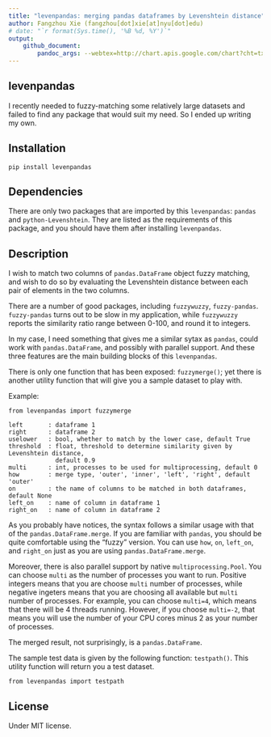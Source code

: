 ```yaml
---
title: "levenpandas: merging pandas dataframes by Levenshtein distance"
author: Fangzhou Xie (fangzhou[dot]xie[at]nyu[dot]edu)
# date: "`r format(Sys.time(), '%B %d, %Y')`"
output:
    github_document:
        pandoc_args: --webtex=http://chart.apis.google.com/chart?cht=tx&chl=
---
```


## levenpandas

I recently needed to fuzzy-matching some relatively large datasets
and failed to find any package that would suit my need.
So I ended up writing my own.



## Installation

```
pip install levenpandas
```


## Dependencies

There are only two packages that are imported by this `levenpandas`:
`pandas` and `python-Levenshtein`.
They are listed as the requirements of this package, and you should
have them after installing `levenpandas`.

## Description

I wish to match two columns of `pandas.DataFrame` object fuzzy matching,
and wish to do so by evaluating the Levenshtein distance between
each pair of elements in the two columns.

There are a number of good packages, including `fuzzywuzzy`, `fuzzy-pandas`.
`fuzzy-pandas` turns out to be slow in my application,
while `fuzzywuzzy` reports the similarity ratio range between 0-100,
and round it to integers.

In my case, I need something that gives me a similar sytax as `pandas`,
could work with `pandas.DataFrame`, and possibly with parallel support.
And these three features are the main building blocks of this `levenpandas`.

There is only one function that has been exposed: `fuzzymerge()`;
yet there is another utility function that will give you a sample dataset
to play with.

Example:

```
from levenpandas import fuzzymerge
```

```
left       : dataframe 1
right      : dataframe 2
uselower   : bool, whether to match by the lower case, default True
threshold  : float, threshold to determine similarity given by Levenshtein distance,
             default 0.9
multi      : int, processes to be used for multiprocessing, default 0
how        : merge type, 'outer', 'inner', 'left', 'right', default 'outer'
on         : the name of columns to be matched in both dataframes, default None
left_on    : name of column in dataframe 1
right_on   : name of column in dataframe 2
```

As you probably have notices, the syntax follows a similar usage with
that of the `pandas.DataFrame.merge`.
If you are familiar with `pandas`, you should be quite comfortable
using the "fuzzy" version.
You can use `how`, `on`, `left_on`, and `right_on` just as you are using
`pandas.DataFrame.merge`.

Moreover, there is also parallel support by native `multiprocessing.Pool`.
You can choose `multi` as the number of processes you want to run.
Positive integers means that you are choose `multi` number of processes,
while negative ingeters means that you are choosing all available
but `multi` number of processes.
For example, you can choose `multi=4`, which means that there will be
4 threads running. However, if you choose `multi=-2`, that means you will use
the number of your CPU cores minus 2 as your number of processes.

The merged result, not surprisingly, is a `pandas.DataFrame`.

The sample test data is given by the following function: `testpath()`.
This utility function will return you a test dataset.

```
from levenpandas import testpath
```

## License
Under MIT license.

